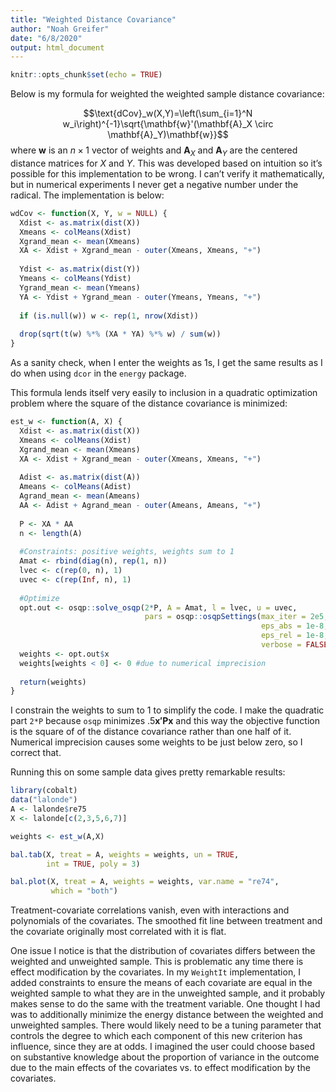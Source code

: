 ```yaml
---
title: "Weighted Distance Covariance"
author: "Noah Greifer"
date: "6/8/2020"
output: html_document
---
```


```r
knitr::opts_chunk$set(echo = TRUE)
```

Below is my formula for weighted the weighted sample distance covariance:

$$\text{dCov}_w(X,Y)=\left(\sum_{i=1}^N w_i\right)^{-1}\sqrt{\mathbf{w}'(\mathbf{A}_X \circ \mathbf{A}_Y)\mathbf{w}}$$
where $\mathbf{w}$ is an $n \times 1$ vector of weights and $\mathbf{A}_X$ and $\mathbf{A}_Y$ are the centered distance matrices for $X$ and $Y$. This was developed based on intuition so it's possible for this implementation to be wrong. I can't verify it mathematically, but in numerical experiments I never get a negative number under the radical. The implementation is below:

```r
wdCov <- function(X, Y, w = NULL) {
  Xdist <- as.matrix(dist(X))
  Xmeans <- colMeans(Xdist)
  Xgrand_mean <- mean(Xmeans)
  XA <- Xdist + Xgrand_mean - outer(Xmeans, Xmeans, "+")
  
  Ydist <- as.matrix(dist(Y))
  Ymeans <- colMeans(Ydist)
  Ygrand_mean <- mean(Ymeans)
  YA <- Ydist + Ygrand_mean - outer(Ymeans, Ymeans, "+")
  
  if (is.null(w)) w <- rep(1, nrow(Xdist))
  
  drop(sqrt(t(w) %*% (XA * YA) %*% w) / sum(w))
}
```

As a sanity check, when I enter the weights as 1s, I get the same results as I do when using `dcor` in the `energy` package. 

This formula lends itself very easily to inclusion in a quadratic optimization problem where the square of the distance covariance is minimized:

```r
est_w <- function(A, X) {
  Xdist <- as.matrix(dist(X))
  Xmeans <- colMeans(Xdist)
  Xgrand_mean <- mean(Xmeans)
  XA <- Xdist + Xgrand_mean - outer(Xmeans, Xmeans, "+")
  
  Adist <- as.matrix(dist(A))
  Ameans <- colMeans(Adist)
  Agrand_mean <- mean(Ameans)
  AA <- Adist + Agrand_mean - outer(Ameans, Ameans, "+")
  
  P <- XA * AA
  n <- length(A)
  
  #Constraints: positive weights, weights sum to 1
  Amat <- rbind(diag(n), rep(1, n))
  lvec <- c(rep(0, n), 1)
  uvec <- c(rep(Inf, n), 1)
  
  #Optimize
  opt.out <- osqp::solve_osqp(2*P, A = Amat, l = lvec, u = uvec,
                              pars = osqp::osqpSettings(max_iter = 2e5,
                                                        eps_abs = 1e-8,
                                                        eps_rel = 1e-8,
                                                        verbose = FALSE))
  weights <- opt.out$x
  weights[weights < 0] <- 0 #due to numerical imprecision
  
  return(weights)
}
```

I constrain the weights to sum to 1 to simplify the code. I make the quadratic part `2*P` because `osqp` minimizes $.5\mathbf{x'Px}$ and this way the objective function is the square of of the distance covariance rather than one half of it. Numerical imprecision causes some weights to be just below zero, so I correct that.

Running this on some sample data gives pretty remarkable results:

```r
library(cobalt)
data("lalonde")
A <- lalonde$re75
X <- lalonde[c(2,3,5,6,7)]

weights <- est_w(A,X)

bal.tab(X, treat = A, weights = weights, un = TRUE,
        int = TRUE, poly = 3)

bal.plot(X, treat = A, weights = weights, var.name = "re74",
         which = "both")
```

Treatment-covariate correlations vanish, even with interactions and polynomials of the covariates. The smoothed fit line between treatment and the covariate originally most correlated with it is flat.

One issue I notice is that the distribution of covariates differs between the weighted and unweighted sample. This is problematic any time there is effect modification by the covariates. In my `WeightIt` implementation, I added constraints to ensure the means of each covariate are equal in the weighted sample to what they are in the unweighted sample, and it probably makes sense to do the same with the treatment variable. One thought I had was to additionally minimize the energy distance between the weighted and unweighted samples. There would likely need to be a tuning parameter that controls the degree to which each component of this new criterion has influence, since they are at odds. I imagined the user could choose based on substantive knowledge about the proportion of variance in the outcome due to the main effects of the covariates vs. to effect modification by the covariates.